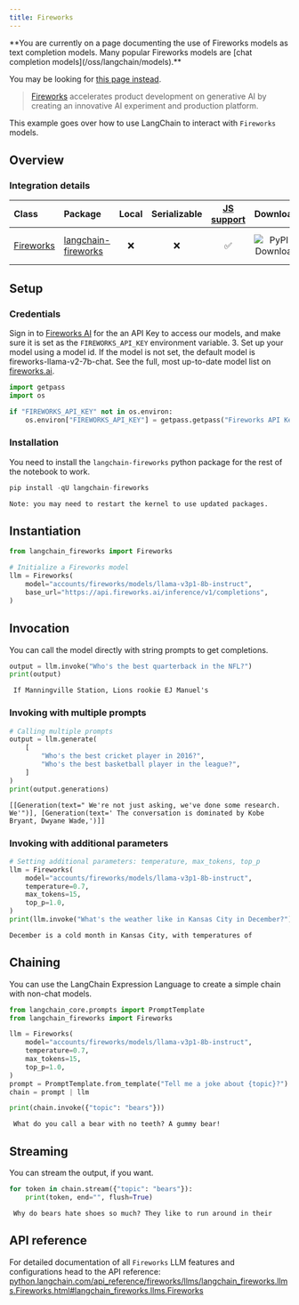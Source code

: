 ```yaml
---
title: Fireworks
---
```


<Warning>
**You are currently on a page documenting the use of Fireworks models as text completion models. Many popular Fireworks models are [chat completion models](/oss/langchain/models).**

You may be looking for [this page instead](/oss/integrations/chat/fireworks/).
</Warning>

>[Fireworks](https://app.fireworks.ai/) accelerates product development on generative AI by creating an innovative AI experiment and production platform.

This example goes over how to use LangChain to interact with `Fireworks` models.

## Overview

### Integration details

| Class | Package | Local | Serializable | [JS support](https://js.langchain.com/v0.1/docs/integrations/llms/fireworks/) | Downloads | Version |
| :--- | :--- | :---: | :---: |  :---: | :---: | :---: |
| [Fireworks](https://python.langchain.com/api_reference/fireworks/llms/langchain_fireworks.llms.Fireworks.html#langchain_fireworks.llms.Fireworks) | [langchain-fireworks](https://python.langchain.com/api_reference/fireworks/index.html) | ❌ | ❌ | ✅ | ![PyPI - Downloads](https://img.shields.io/pypi/dm/langchain_fireworks?style=flat-square&label=%20) | ![PyPI - Version](https://img.shields.io/pypi/v/langchain_fireworks?style=flat-square&label=%20) |

## Setup

### Credentials

Sign in to [Fireworks AI](http://fireworks.ai) for the an API Key to access our models, and make sure it is set as the `FIREWORKS_API_KEY` environment variable.
3. Set up your model using a model id. If the model is not set, the default model is fireworks-llama-v2-7b-chat. See the full, most up-to-date model list on [fireworks.ai](https://fireworks.ai).

```python
import getpass
import os

if "FIREWORKS_API_KEY" not in os.environ:
    os.environ["FIREWORKS_API_KEY"] = getpass.getpass("Fireworks API Key:")
```

### Installation

You need to install the `langchain-fireworks` python package for the rest of the notebook to work.

```python
pip install -qU langchain-fireworks
```

```output
Note: you may need to restart the kernel to use updated packages.
```

## Instantiation

```python
from langchain_fireworks import Fireworks

# Initialize a Fireworks model
llm = Fireworks(
    model="accounts/fireworks/models/llama-v3p1-8b-instruct",
    base_url="https://api.fireworks.ai/inference/v1/completions",
)
```

## Invocation

You can call the model directly with string prompts to get completions.

```python
output = llm.invoke("Who's the best quarterback in the NFL?")
print(output)
```

```output
 If Manningville Station, Lions rookie EJ Manuel's
```

### Invoking with multiple prompts

```python
# Calling multiple prompts
output = llm.generate(
    [
        "Who's the best cricket player in 2016?",
        "Who's the best basketball player in the league?",
    ]
)
print(output.generations)
```

```output
[[Generation(text=" We're not just asking, we've done some research. We'")], [Generation(text=' The conversation is dominated by Kobe Bryant, Dwyane Wade,')]]
```

### Invoking with additional parameters

```python
# Setting additional parameters: temperature, max_tokens, top_p
llm = Fireworks(
    model="accounts/fireworks/models/llama-v3p1-8b-instruct",
    temperature=0.7,
    max_tokens=15,
    top_p=1.0,
)
print(llm.invoke("What's the weather like in Kansas City in December?"))
```

```output
December is a cold month in Kansas City, with temperatures of
```

## Chaining

You can use the LangChain Expression Language to create a simple chain with non-chat models.

```python
from langchain_core.prompts import PromptTemplate
from langchain_fireworks import Fireworks

llm = Fireworks(
    model="accounts/fireworks/models/llama-v3p1-8b-instruct",
    temperature=0.7,
    max_tokens=15,
    top_p=1.0,
)
prompt = PromptTemplate.from_template("Tell me a joke about {topic}?")
chain = prompt | llm

print(chain.invoke({"topic": "bears"}))
```

```output
 What do you call a bear with no teeth? A gummy bear!
```

## Streaming

You can stream the output, if you want.

```python
for token in chain.stream({"topic": "bears"}):
    print(token, end="", flush=True)
```

```output
 Why do bears hate shoes so much? They like to run around in their
```

## API reference

For detailed documentation of all `Fireworks` LLM features and configurations head to the API reference: [python.langchain.com/api_reference/fireworks/llms/langchain_fireworks.llms.Fireworks.html#langchain_fireworks.llms.Fireworks](https://python.langchain.com/api_reference/fireworks/llms/langchain_fireworks.llms.Fireworks.html#langchain_fireworks.llms.Fireworks)
